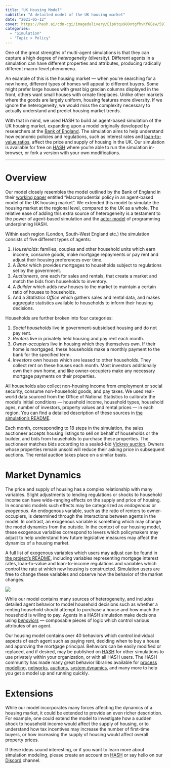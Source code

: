 ```yaml
---
title: "UK Housing Model"
subtitle: "A detailed model of the UK housing market"
date: "2021-05-12"
cover: https://hash.ai/cdn-cgi/imagedelivery/EipKtqu98OotgfhvKf6Eew/597dd52f-e760-483a-0200-75ce54232400/public
categories:
  - "Simulation"
  - "Topic > Policy"
---
```


One of the great strengths of multi-agent simulations is that they can capture a high degree of _heterogeneity_ (diversity). Different agents in a simulation can have different properties and attributes, producing radically different macro-level phenomena.

An example of this is the housing market — when you're searching for a new home, different types of homes will appeal to different buyers. Some might prefer large houses with great big grecian columns displayed in the front, others want small houses with ornate fireplaces. Unlike other markets where the goods are largely uniform, housing features more diversity. If we ignore the heterogeneity, we would miss the complexity necessary to actually understand and predict housing market trends.

With that in mind, we used HASH to build an agent-based simulation of the UK housing market, expanding upon a model originally developed by researchers at the [Bank of England](https://www.bankofengland.co.uk/working-paper/2016/macroprudential-policy-in-an-agent-based-model-of-the-uk-housing-market). The simulation aims to help understand how economic policies and regulations, such as interest rates and [loan-to-value ratios](https://en.wikipedia.org/wiki/Loan-to-value_ratio), affect the price and supply of housing in the UK. Our simulation is available for free on [HASH](https://simulation.hash.ai/@hash/uk-housing) where you’re able to run the simulation in-browser, or fork a version with your own modifications.

---

# Overview

Our model closely resembles the model outlined by the Bank of England in their [working paper](https://www.bankofengland.co.uk/working-paper/2016/macroprudential-policy-in-an-agent-based-model-of-the-uk-housing-market) entitled “Macroprudential policy in an agent-based model of the UK housing market”. We extended this model to simulate the housing market at the regional level, compared to the UK as a whole. The relative ease of adding this extra source of heterogeneity is a testament to the power of agent-based simulation and the [actor model](https://hash.ai/glossary/actor-model) of programming underpinning HASH.

Within each region (London, South-West England etc.) the simulation consists of five different types of agents:

1. _Households_: families, couples and other household units which earn income, consume goods, make mortgage repayments or pay rent and adjust their housing preferences over time.
1. A _Bank_ which provides mortgages to households subject to regulations set by the government.
1. _Auctioneers_, one each for sales and rentals, that create a market and match the bids from households to inventory.
1. A _Builder_ which adds new houses to the market to maintain a certain ratio of houses to households.
1. And a _Statistics Office_ which gathers sales and rental data, and makes aggregate statistics available to households to inform their housing decisions.

Households are further broken into four categories:

1. _Social households_ live in government-subsidised housing and do not pay rent.
1. _Renters_ live in privately held housing and pay rent each month.
1. _Owner-occupiers_ live in housing which they themselves own. If their home is mortgaged, these households make a monthly payment to the bank for the specified term.
1. _Investors_ own houses which are leased to other households. They collect rent on these houses each month. Most investors additionally own their own home, and like owner-occupiers make any necessary mortgage payments on their properties.

All households also collect non-housing income from employment or social security, consume non-household goods, and pay taxes. We used real-world data sourced from the Office of National Statistics to calibrate the model’s initial conditions — household income, household types, household ages, number of investors, property values and rental prices — in each region. You can find a detailed description of these sources in [the simulation’s README](https://simulation.hash.ai/@hash/uk-housing).

Each month, corresponding to 18 steps in the simulation, the sales auctioneer accepts housing listings to sell on behalf of households or the builder, and bids from households to purchase these properties. The auctioneer matches bids according to a sealed-bid [Vickrey auction](https://en.wikipedia.org/wiki/Vickrey_auction). Owners whose properties remain unsold will reduce their asking price in subsequent auctions. The rental auction takes place on a similar basis.

# Market Dynamics

The price and supply of housing has a complex relationship with many variables. Slight adjustments to lending regulations or shocks to household income can have wide-ranging effects on the supply and price of housing. In economic models such effects may be categorized as _endogenous_ or _exogenous_. An endogenous variable, such as the ratio of renters to owner-occupiers, is determined through the interactions between agents in the model. In contrast, an exogenous variable is something which may change the model dynamics from the outside. In the context of our housing model, these exogenous variables correspond to levers which policymakers may adjust to help understand how future legislative measures may affect the dynamics of a housing market.

A full list of exogenous variables which users may adjust can be found in [the project’s README](https://simulation.hash.ai/@hash/uk-housing), including variables representing mortgage interest rates, loan-to-value and loan-to-income regulations and variables which control the rate at which new housing is constructed. Simulation users are free to change these variables and observe how the behavior of the market changes.

![](https://hash.ai/cdn-cgi/imagedelivery/EipKtqu98OotgfhvKf6Eew/e7c135b0-b89d-4103-0805-e36218614500/public)

While our model contains many sources of heterogeneity, and includes detailed agent behavior to model household decisions such as whether a renting household should attempt to purchase a house and how much the household is willing to pay. Agents in a HASH simulation make decisions using [_behaviors_](https://hash.dev/docs/simulations/create/behaviors/composable-behaviors) — composable pieces of logic which control various attributes of an agent.

Our housing model contains over 40 behaviors which control individual aspects of each agent such as paying rent, deciding when to buy a house and approving the mortgage principal. Behaviors can be easily modified or replaced, and if desired, may be published on [HASH](https://simulation.hash.ai/index) for other simulations to use privately within your organization, or with all HASH users. The HASH community has made many great behavior libraries available for [process modelling](https://simulation.hash.ai/@hash/process), [networks](https://simulation.hash.ai/@hash/networks), [auctions](https://simulation.hash.ai/search?query=auction), [system dynamics](https://simulation.hash.ai/@hash/sd), and many more to help you get a model up and running quickly.

# Extensions

While our model incorporates many forces affecting the dynamics of a housing market, it could be extended to provide an even richer description. For example, one could extend the model to investigate how a sudden shock to household income would affect the supply of housing, or to understand how tax incentives may increase the number of first-time buyers, or how increasing the supply of housing would affect overall property prices.

If these ideas sound interesting, or if you want to learn more about simulation modeling, please create an account on [HASH](https://hash.ai) or say hello on our [Discord](https://hash.ai/discord) channel.
